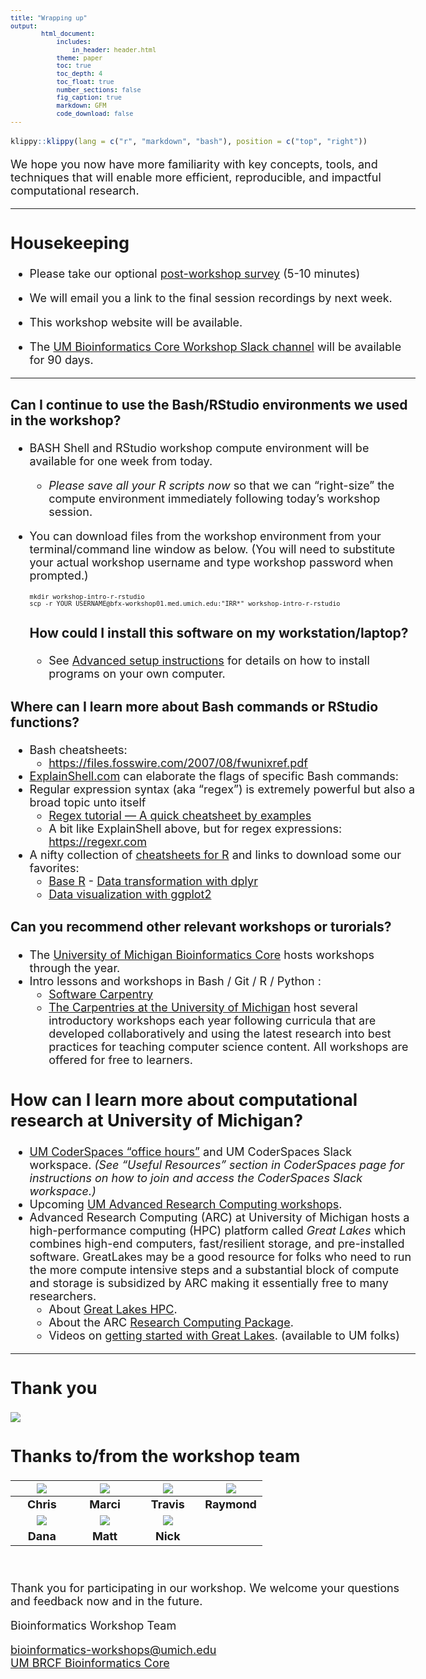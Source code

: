 ```yaml
---
title: "Wrapping up"
output:
        html_document:
            includes:
                in_header: header.html
            theme: paper
            toc: true
            toc_depth: 4
            toc_float: true
            number_sections: false
            fig_caption: true
            markdown: GFM
            code_download: false
---
```


<style type="text/css">

body, td {
   font-size: 18px;
}
code.r{
  font-size: 12px;
}
pre {
  font-size: 12px
}

</style>

```r
klippy::klippy(lang = c("r", "markdown", "bash"), position = c("top", "right"))
```

We hope you now have more familiarity with key concepts, tools, and techniques
that will enable more efficient, reproducible, and impactful computational research.

---

## Housekeeping

- Please take our optional [post-workshop survey](https://forms.gle/JQg4tn1B4jAVxkz29){target="_blank"} (5-10 minutes) <br />

- We will email you a link to the final session recordings by next week.

- This workshop website will be available.

- The [UM Bioinformatics Core Workshop Slack channel](https://umbioinfcoreworkshops.slack.com){target="_blank"} will be available 
for 90 days.

---

### Can I continue to use the Bash/RStudio environments we used in the workshop?
- BASH Shell and RStudio workshop compute environment will be available for one week from today.
  - _Please save all your R scripts now_ so that we can "right-size" the compute environment immediately following today's workshop session.
- You can download files from the workshop environment from your terminal/command line window as below.
  (You will need to substitute your actual workshop username and type workshop password when prompted.)
  ```
  mkdir workshop-intro-r-rstudio
  scp -r YOUR_USERNAME@bfx-workshop01.med.umich.edu:"IRR*" workshop-intro-r-rstudio
  ```
### How could I install this software on my workstation/laptop?
  - See [Advanced setup instructions](workshop_setup/setup_instructions_advanced.html){target="_blank"}
    for details on how to install programs on your own computer.

### Where can I learn more about Bash commands or RStudio functions?
- Bash cheatsheets:
  - [https://files.fosswire.com/2007/08/fwunixref.pdf](https://files.fosswire.com/2007/08/fwunixref.pdf){target="_blank"}
- [ExplainShell.com](https://explainshell.com/){target="_blank"} can elaborate the flags of specific Bash commands:
- Regular expression syntax (aka "regex") is extremely powerful but also a broad topic unto itself
  - [Regex tutorial — A quick cheatsheet by examples](https://medium.com/factory-mind/regex-tutorial-a-simple-cheatsheet-by-examples-649dc1c3f285){target="_blank"}
  - A bit like ExplainShell above, but for regex expressions:<br/>
  [https://regexr.com](https://regexr.com/){target="_blank"} 
- A nifty collection of [cheatsheets for R](https://www.rstudio.com/resources/cheatsheets/){target="_blank"} and links to download some our favorites:
  - [Base R](http://github.com/rstudio/cheatsheets/blob/main/base-r.pdf){target="_blank"}   - [Data transformation with dplyr](https://raw.githubusercontent.com/rstudio/cheatsheets/main/data-transformation.pdf){target="_blank"}
  - [Data visualization with ggplot2](https://raw.githubusercontent.com/rstudio/cheatsheets/main/data-visualization.pdf){target="_blank"}

### Can you recommend other relevant workshops or turorials?
- The [University of Michigan Bioinformatics Core](https://medresearch.umich.edu/office-research/about-office-research/biomedical-research-core-facilities/bioinformatics-core/bioinformatics-workshops-training){target="_blank"} hosts workshops through the year.
- Intro lessons and workshops in Bash / Git / R / Python : 
  - [Software Carpentry](https://software-carpentry.org/lessons/){target="_blank"}
  - [The Carpentries at the University of Michigan](https://umcarpentries.org/){target="_blank"} host several introductory workshops each year following curricula that are developed collaboratively and using the latest research into best practices for teaching computer science content. All workshops are offered for free to learners. 


## How can I learn more about computational research at University of Michigan?
- [UM CoderSpaces "office hours"](https://datascience.isr.umich.edu/events/coderspaces/){target="_blank"} and UM CoderSpaces Slack workspace. _(See "Useful Resources" section in CoderSpaces page for instructions on how to join and access the CoderSpaces Slack workspace.)_
- Upcoming [UM Advanced Research Computing workshops](https://arc.umich.edu/events/){target="_blank"}.
- Advanced Research Computing (ARC) at University of Michigan hosts a
  high-performance computing (HPC) platform called _Great Lakes_ which combines
  high-end computers, fast/resilient storage, and pre-installed software.
  GreatLakes may be a good resource for folks who need to run the more compute
  intensive steps and a substantial block of compute and storage is subsidized
  by ARC making it essentially free to many researchers.
  - About [Great Lakes HPC](https://arc.umich.edu/greatlakes/){target="_blank"}.
  - About the ARC [Research Computing Package](https://arc.umich.edu/umrcp/){target="_blank"}.
  - Videos on [getting started with Great Lakes](https://www.mivideo.it.umich.edu/channel/ARC-TS%2BTraining/181860561/){target="_blank"}. (available to UM folks)

---

## Thank you

![](images/workshop-intro/sponsor_logos.png)

## Thanks to/from the workshop team
| ![](images/headshots/headshot_cgates.jpg) | ![](images/headshots/headshot_mbradenb.jpg) | ![](images/headshots/headshot_trsaari.jpg) | ![](images/headshots/headshot_rcavalca.jpg) |
|:-:|:-:|:-:|:-:|
| **Chris** | **Marci** | **Travis** | **Raymond** |
| ![](images/headshots/headshot_damki.jpg) | ![](images/headshots/headshot_mkdohert.jpg) | ![](images/headshots/headshot_ncarruth.jpg) |
| **Dana** | **Matt** | **Nick** |

<br/>

Thank you for participating in our workshop. We welcome your questions and
feedback now and in the future.

Bioinformatics Workshop Team

[bioinformatics-workshops@umich.edu](mailto:bioinformatics-workshops@umich.edu) <br/>
[UM BRCF Bioinformatics Core](https://medresearch.umich.edu/office-research/about-office-research/biomedical-research-core-facilities/bioinformatics-core){target="_blank"}
